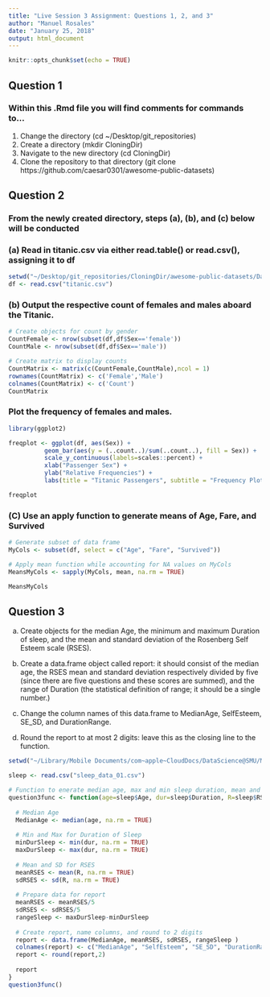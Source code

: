 ```yaml
---
title: "Live Session 3 Assignment: Questions 1, 2, and 3"
author: "Manuel Rosales"
date: "January 25, 2018"
output: html_document
---
```


```r
knitr::opts_chunk$set(echo = TRUE)

```

## Question 1
### Within this .Rmd file you will find comments for commands to...
1. Change the directory (cd ~/Desktop/git_repositories)
2. Create a directory (mkdir CloningDir)
3. Navigate to the new directory (cd CloningDir)
4. Clone the repository to that directory (git clone https://github.com/caesar0301/awesome-public-datasets)

<!-- 
cd ~/Desktop/git_repositories
mkdir CloningDir
cd CloningDir
git clone https://github.com/caesar0301/awesome-public-datasets
-->

## Question 2
### From the newly created directory, steps (a), (b), and (c) below will be conducted
### 
### (a) Read in titanic.csv via either read.table() or read.csv(), assigning it to df

```r
setwd("~/Desktop/git_repositories/CloningDir/awesome-public-datasets/Datasets")
df <- read.csv("titanic.csv")
```
### (b) Output the respective count of females and males aboard the Titanic.  
```r
# Create objects for count by gender
CountFemale <- nrow(subset(df,df$Sex=='female'))
CountMale <- nrow(subset(df,df$Sex=='male'))

# Create matrix to display counts
CountMatrix <- matrix(c(CountFemale,CountMale),ncol = 1)
rownames(CountMatrix) <- c('Female','Male')
colnames(CountMatrix) <- c('Count')
CountMatrix
```

### Plot the frequency of females and males. 
```r
library(ggplot2)

freqplot <- ggplot(df, aes(Sex)) + 
          geom_bar(aes(y = (..count..)/sum(..count..), fill = Sex)) + 
          scale_y_continuous(labels=scales::percent) +
          xlab("Passenger Sex") +
          ylab("Relative Frequencies") +
          labs(title = "Titanic Passengers", subtitle = "Frequency Plot by Sex")

freqplot
```

### (C) Use an apply function to generate means of Age, Fare, and Survived
```r
# Generate subset of data frame
MyCols <- subset(df, select = c("Age", "Fare", "Survived"))

# Apply mean function while accounting for NA values on MyCols
MeansMyCols <- sapply(MyCols, mean, na.rm = TRUE)

MeansMyCols
```

## Question 3

(a)	Create objects for the median Age, the minimum and maximum Duration of sleep, and the mean and standard deviation of the Rosenberg Self Esteem scale (RSES).  

(b) Create a data.frame object called report: it should consist of the median age, the RSES mean and standard deviation respectively divided by five (since there are five questions and these scores are summed), and the range of Duration (the statistical definition of range; it should be a single number.)

(c) Change the column names of this data.frame to MedianAge, SelfEsteem, SE_SD, and DurationRange.

(d) Round the report to at most 2 digits: leave this as the closing line to the function.


```r
setwd("~/Library/Mobile Documents/com~apple~CloudDocs/DataScience@SMU/MSDS_DDS/Unit_03/HW")

sleep <- read.csv("sleep_data_01.csv")

# Function to enerate median age, max and min sleep duration, mean and sd of RSES
question3func <- function(age=sleep$Age, dur=sleep$Duration, R=sleep$RSES){
  
  # Median Age
  MedianAge <- median(age, na.rm = TRUE)
  
  # Min and Max for Duration of Sleep
  minDurSleep <- min(dur, na.rm = TRUE)
  maxDurSleep <- max(dur, na.rm = TRUE)
  
  # Mean and SD for RSES
  meanRSES <- mean(R, na.rm = TRUE)
  sdRSES <- sd(R, na.rm = TRUE)
  
  # Prepare data for report
  meanRSES <- meanRSES/5
  sdRSES <- sdRSES/5
  rangeSleep <- maxDurSleep-minDurSleep
  
  # Create report, name columns, and round to 2 digits
  report <- data.frame(MedianAge, meanRSES, sdRSES, rangeSleep )
  colnames(report) <- c("MedianAge", "SelfEsteem", "SE_SD", "DurationRange")
  report <- round(report,2)
  
  report
}
question3func()
```
